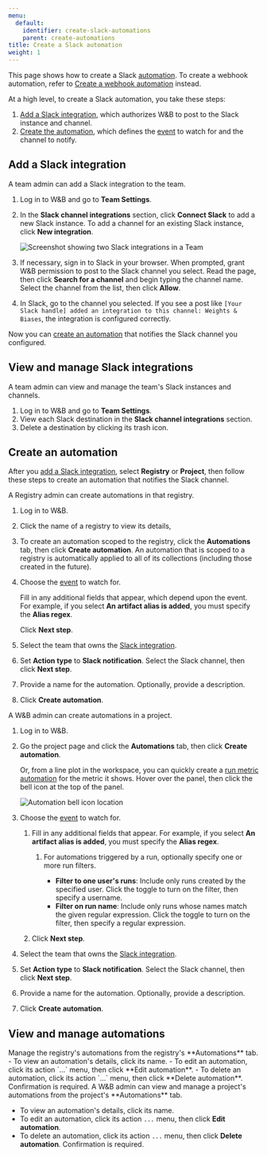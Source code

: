 ```yaml
---
menu:
  default:
    identifier: create-slack-automations
    parent: create-automations
title: Create a Slack automation
weight: 1
---
```


<Info>
<EnterpriseCloudOnly/>
</Info>

This page shows how to create a Slack [automation](/models/automations/). To create a webhook automation, refer to [Create a webhook automation](/models/automations/create-automations/webhook/) instead.

At a high level, to create a Slack automation, you take these steps:
1. [Add a Slack integration](#add-a-slack-integration), which authorizes W&B to post to the Slack instance and channel.
1. [Create the automation](#create-an-automation), which defines the [event](/models/automations/automation-events/) to watch for and the channel to notify.

## Add a Slack integration
A team admin can add a Slack integration to the team.

1. Log in to W&B and go to **Team Settings**.
1. In the **Slack channel integrations** section, click **Connect Slack** to add a new Slack instance. To add a channel for an existing Slack instance, click **New integration**.

    ![Screenshot showing two Slack integrations in a Team](/images/automations/slack_integrations.png)
1. If necessary, sign in to Slack in your browser. When prompted, grant W&B permission to post to the Slack channel you select. Read the page, then click **Search for a channel** and begin typing the channel name. Select the channel from the list, then click **Allow**.
1. In Slack, go to the channel you selected. If you see a post like `[Your Slack handle] added an integration to this channel: Weights & Biases`, the integration is configured correctly.

Now you can [create an automation](#create-an-automation) that notifies the Slack channel you configured.

## View and manage Slack integrations
A team admin can view and manage the team's Slack instances and channels.

1. Log in to W&B and go to **Team Settings**.
1. View each Slack destination in the **Slack channel integrations** section.
1. Delete a destination by clicking its trash icon.

## Create an automation
After you [add a Slack integration](#add-a-slack-integreation), select **Registry** or **Project**, then follow these steps to create an automation that notifies the Slack channel.

<Tabs>
<Tab title="Registry">
A Registry admin can create automations in that registry.

1. Log in to W&B.
1. Click the name of a registry to view its details, 
1. To create an automation scoped to the registry, click the **Automations** tab, then click **Create automation**. An automation that is scoped to a registry is automatically applied to all of its collections (including those created in the future).
1. Choose the [event](/models/automations/automation-events/#registry-events) to watch for.

   Fill in any additional fields that appear, which depend upon the event. For example, if you select **An artifact alias is added**, you must specify the **Alias regex**.

   Click **Next step**.
1. Select the team that owns the [Slack integration](#add-a-slack-integration).
1. Set **Action type** to **Slack notification**. Select the Slack channel, then click **Next step**.
1. Provide a name for the automation. Optionally, provide a description.
1. Click **Create automation**.
</Tab>
<Tab title="Project">
A W&B admin can create automations in a project.

1. Log in to W&B.
1. Go the project page and click the **Automations** tab, then click **Create automation**.

    Or, from a line plot in the workspace, you can quickly create a [run metric automation](/models/automations/automation-events/#run-events) for the metric it shows. Hover over the panel, then click the bell icon at the top of the panel.
    <Frame>
    <img src="/images/automations/run_metric_automation_from_panel.png" alt="Automation bell icon location"  />
    </Frame>
1. Choose the [event](/models/automations/automation-events/#project) to watch for.

    1. Fill in any additional fields that appear. For example, if you select **An artifact alias is added**, you must specify the **Alias regex**.

        1. For automations triggered by a run, optionally specify one or more run filters.

            - **Filter to one user's runs**: Include only runs created by the specified user. Click the toggle to turn on the filter, then specify a username.
            - **Filter on run name**: Include only runs whose names match the given regular expression. Click the toggle to turn on the filter, then specify a regular expression.
    1. Click **Next step**.
1. Select the team that owns the [Slack integration](#add-a-slack-integration).
1. Set **Action type** to **Slack notification**. Select the Slack channel, then click **Next step**.
1. Provide a name for the automation. Optionally, provide a description.
1. Click **Create automation**.
</Tab>
</Tabs>

## View and manage automations

<Tabs>
<Tab title="Registry">
Manage the registry's automations from the registry's **Automations** tab.
- To view an automation's details, click its name.
- To edit an automation, click its action `...` menu, then click **Edit automation**.
- To delete an automation, click its action `...` menu, then click **Delete automation**. Confirmation is required.
</Tab>
<Tab title="Project">
A W&B admin can view and manage a project's automations from the project's **Automations** tab.

- To view an automation's details, click its name.
- To edit an automation, click its action `...` menu, then click **Edit automation**.
- To delete an automation, click its action `...` menu, then click **Delete automation**. Confirmation is required.
</Tab>
</Tabs>
